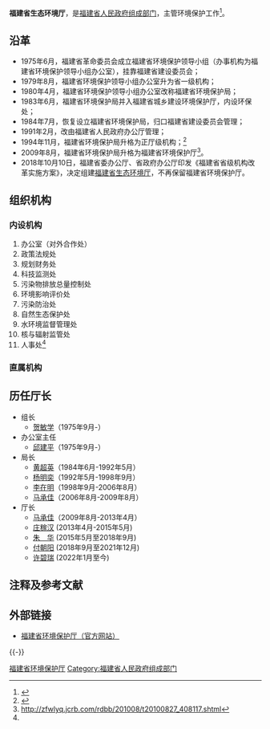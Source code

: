 {{Infobox PRCG
|机构名称=福建省生态环境厅
|标志1=Red star.svg
|标志1说明=[[s:国务院关于国家行政机关和企业事业单位社会团体印章管理的规定|1999年规定]]：[[印章|印章]][[直径|直径]]4.2厘米，中央刊[[五角星|五角星]]，由[[福建省人民政府|福建省人民政府]]制发。
|职位1=厅长
|人员1=[[许碧瑞|许碧瑞]]
|职位2=副厅长
|人员2=[[陈　宁|陈　宁]]、{{wrap}}[[虞平和|虞平和]]、{{wrap}}[[黄书林|黄书林]]、{{wrap}}[[徐　威|徐　威]]、{{wrap}}[[郑志忠|郑志忠]]
|业务上级机构=[[中华人民共和国环境保护部|中华人民共和国环境保护部]]
|组织上级机构=[[福建省人民政府|福建省人民政府]]
|机构类型=[[福建省人民政府组成部门|福建省人民政府组成部门]]
|行政级别=正地厅级
|地址1=[[福建省|福建省]][[福州市|福州市]]福飞南路138号
|网站=福建省环境保护厅
|网址=http://www.fjepb.gov.cn/
}}

'''福建省生态环境厅'''，是[[福建省人民政府|福建省人民政府]][[福建省人民政府组成部门|组成部门]]，主管环境保护工作<ref name="#1">{{cite web |url=http://www.fujian.gov.cn/zwgk/zxwj/szfwj/201003/t20100322_222283.htm |title=存档副本 |accessdate=2012-01-06 |deadurl=yes |archiveurl=https://web.archive.org/web/20130104202801/http://www.fujian.gov.cn/zwgk/zxwj/szfwj/201003/t20100322_222283.htm |archivedate=2013-01-04 }}</ref>。

==沿革==
*1975年6月，福建省革命委员会成立福建省环境保护领导小组（办事机构为福建省环境保护领导小组办公室），挂靠福建省建设委员会；
*1979年8月，福建省环境保护领导小组办公室升为省一级机构；
*1980年4月，福建省环境保护领导小组办公室改称福建省环境保护局；
*1983年6月，福建省环境保护局并入福建省城乡建设环境保护厅，内设环保处；
*1984年7月，恢复设立福建省环境保护局，归口福建省建设委员会管理；
*1991年2月，改由福建省人民政府办公厅管理；
*1994年11月，福建省环境保护局升格为正厅级机构；<ref>{{Cite web |url=http://www.fjsq.gov.cn/ShowText.asp?ToBook=202&index=58& |title=存档副本 |access-date=2012-01-06 |archive-url=https://web.archive.org/web/20160304114101/http://www.fjsq.gov.cn/ShowText.asp?ToBook=202&index=58& |archive-date=2016-03-04 |dead-url=yes }}</ref>
*2009年8月，福建省环境保护局升格为福建省环境保护厅<ref>http://zfwlyq.jcrb.com/rdbb/201008/t20100827_408117.shtml{{dead link|date=2018年4月 |bot=InternetArchiveBot |fix-attempted=yes }}</ref>。
*2018年10月10日，福建省委办公厅、省政府办公厅印发《福建省省级机构改革实施方案》，决定组建[[福建省生态环境厅|福建省生态环境厅]]，不再保留福建省环境保护厅。

==组织机构==
===内设机构===
#办公室（对外合作处）
#政策法规处
#规划财务处
#科技监测处
#污染物排放总量控制处
#环境影响评价处
#污染防治处
#自然生态保护处
#水环境监督管理处
#核与辐射监管处
#人事处<ref name="#1"/>
===直属机构===

==历任厅长==
*组长
**[[贺敏学|贺敏学]]（1975年9月-）
*办公室主任
**[[邱建平|邱建平]]（1975年9月-）
*局长
**[[黄超英|黄超英]]（1984年6月-1992年5月）
**[[杨明奕|杨明奕]]（1992年5月-1998年9月）
**[[李在明|李在明]]（1998年9月-2006年8月）
**[[马承佳|马承佳]]（2006年8月-2009年8月）
*厅长
**[[马承佳|马承佳]]（2009年8月-2013年4月）
**[[庄稼汉_(1963年)|庄稼汉]]  (2013年4月-2015年5月)
**[[朱华|朱　华]] (2015年5月至2018年9月)
**[[付朝阳|付朝阳]]  (2018年9月至2021年12月)
**[[许碧瑞|许碧瑞]] (2022年1月至今)
==注释及参考文献==
<references />

==外部链接==
*[https://web.archive.org/web/20111104064356/http://www.fjepb.gov.cn/ 福建省环境保护厅（官方网站）]

{{-}}
{{福建省人民政府}}

[[Category:福建省环境保护厅|]]
[[Category:福建省人民政府组成部门|Category:福建省人民政府组成部门]]